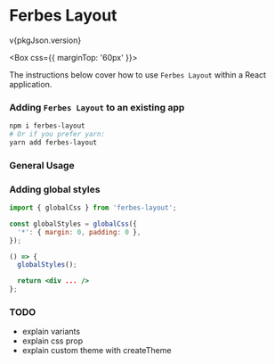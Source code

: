 
<Meta title="Introduction/Getting Started" />

<Flex justify="center">
  <h1>Ferbes Layout</h1>
</Flex>
<Flex
  justify="center"
  css={{
    marginTop: '20px',
  }}
>
  <p>v{pkgJson.version}</p>
</Flex>

<Box css={{
  marginTop: '60px'
}}>

The instructions below cover how to use `Ferbes Layout` within a React application.

### Adding `Ferbes Layout` to an existing app

```bash
npm i ferbes-layout
# Or if you prefer yarn:
yarn add ferbes-layout
```

### General Usage

<Canvas withSource="open">
  <Story name="Usage">
    <Stack space="4">
      <Placeholder height={60} width={120} />
      <Placeholder height={60} width={120} />
      <Placeholder height={60} width={120} />
    </Stack>
  </Story>
</Canvas>

<Canvas withSource="open">
  <Story name="Responsive Props">
    <Stack
      space={{
        '@initial': 3,
        '@bp1': 8,
      }}
    >
      <Placeholder height={60} width={120} />
      <Placeholder height={60} width={120} />
      <Placeholder height={60} width={120} />
    </Stack>
  </Story>
</Canvas>

### Adding global styles

```jsx
import { globalCss } from 'ferbes-layout';

const globalStyles = globalCss({
  '*': { margin: 0, padding: 0 },
});

() => {
  globalStyles();

  return <div ... />
};
```

### TODO

- explain variants
- explain css prop
- explain custom theme with createTheme

</Box>
